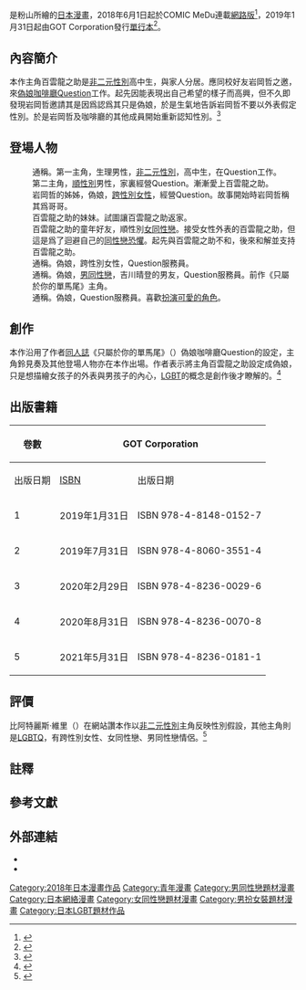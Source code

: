 {{Infobox animanga/Headerofja
| image=Fukakai na Boku no Subete o.jpg
| caption=第1卷繁體中文版封面，封面角色是主角百雲龍之助
| title=不可解的我的一切
| japanese=不可解なぼくのすべてを
| kana=ふかかいなぼくのすべてを
| romaji=Fukakai na Boku no Subete o
| genre=[[青年漫畫|青年漫畫]]、[[群戲|群戲]]
}}
{{Infobox animanga/name
|formal=不可解的我的一切
}}
{{Infobox animanga/Manga
| author=粉山{{lang|ja|カタ}}
| publisher={{flagicon|JPN}} GOT Corporation<br>{{flagicon|TWN}} [[台灣東販|台灣東販]]<ref>{{cite web|url=https://www.tohan.com.tw/product.php?act=view&cid=8&id=6187|title=不可解的我的一切 1|publisher=台灣東販|accessdate=2020-12-25|archive-date=2022-06-13|archive-url=https://web.archive.org/web/20220613133804/https://www.tohan.com.tw/product.php?act=view&cid=8&id=6187}}</ref>
| 網路 = COMIC MeDu
| 開始=2018年6月1日
| 結束=2021年3月5日
| volumes=全5冊
| 話數=全28話
}}
{{Infobox animanga/Footerofja}}
{{Nihongo title|不可解的我的一切|不可解なぼくのすべてを}}是粉山{{lang|ja|カタ}}所繪的[[日本漫畫|日本漫畫]]，2018年6月1日起於COMIC MeDu連載[[網路漫畫|網路版]]<ref>{{cite web|url=http://www.comic-medu.com/wk/fukaboku|script-title=ja:不可解なぼくのすべてを|publisher=COMIC MeDu|accessdate=2020-12-25|archive-date=2020-08-16|archive-url=https://web.archive.org/web/20200816183608/http://www.comic-medu.com/wk/fukaboku|dead-url=no}}</ref>，2019年1月31日起由GOT Corporation發行[[單行本|單行本]]<ref>{{cite web|url=http://www.comic-medu.com/mn/fukaboku01|script-title=ja:不可解なぼくのすべてを (1)|publisher=COMIC MeDu|accessdate=2020-12-25|archive-date=2022-01-22|archive-url=https://web.archive.org/web/20220122150647/http://www.comic-medu.com/mn/fukaboku01}}</ref>。

== 內容簡介 ==
本作主角百雲龍之助是[[非二元性別|非二元性別]]高中生，與家人分居。應同校好友岩岡哲之邀，來[[偽娘|偽娘]][[女僕咖啡廳|咖啡廳]]Question工作。起先因能表現出自己希望的樣子而高興，但不久即發現岩岡哲邀請其是因爲認爲其只是偽娘，於是生氣地告訴岩岡哲不要以外表假定性別。於是岩岡哲及咖啡廳的其他成員開始重新認知性別。<ref>{{Cite web|title=Love Me For What I Am (FukaBoku): A Sweet Drama That Explores Japan's Gender Landscape|url=https://www.animeherald.com/2019/04/22/love-me-for-what-i-am-fukaboku-a-sweet-drama-that-explores-japans-gender-landscape/|date=2019-04-22|website=Anime Herald|language=|access-date=2020-04-30|archive-date=2020-08-11|archive-url=https://web.archive.org/web/20200811212031/https://www.animeherald.com/2019/04/22/love-me-for-what-i-am-fukaboku-a-sweet-drama-that-explores-japans-gender-landscape/}}</ref>

== 登場人物 ==
;{{Nihongo|百雲龍之助|百雲 龍之助（もぐも りゅうのすけ）}}
:通稱{{Nihongo|百雲|もぐも}}。第一主角，生理男性，[[非二元性別|非二元性別]]，高中生，在Question工作。
;{{Nihongo|岩岡哲|岩岡 哲（いわおか てつ）}}
:第二主角，[[順性別|順性別]]男性，家裏經營Question。漸漸愛上百雲龍之助。
;{{Nihongo|岩岡智|岩岡 智（いわおか さとり）}}
:岩岡哲的姊姊，偽娘，[[跨性別女性|跨性別女性]]，經營Question。故事開始時岩岡哲稱其爲哥哥。
;{{Nihongo|百雲櫻|百雲 さくら（もぐも さくら）}}
:百雲龍之助的妹妹。試圖讓百雲龍之助返家。
;{{Nihongo|水之江琴音|水之江 琴音（みずのえ ことね）}}
:百雲龍之助的童年好友，順性別[[女同性戀|女同性戀]]。接受女性外表的百雲龍之助，但這是爲了迴避自己的[[同性戀恐懼|同性戀恐懼]]。起先與百雲龍之助不和，後來和解並支持百雲龍之助。
;{{Nihongo|館林明|館林 明（たてばやし あきら）}}
:通稱{{Nihongo|芽衣|めい}}。{{efn|本名的明讀作{{lang|ja|あきら}}，此字還有{{lang|ja|めい}}的讀音。}}偽娘，跨性別女性，Question服務員。
;{{Nihongo|鈴見奏|鈴見 奏（すずみ そう）}}
:通稱{{Nihongo|鈴|すず}}。偽娘，[[男同性戀|男同性戀]]，吉川晴登的男友，Question服務員。前作《只屬於你的單馬尾》主角。
;{{Nihongo|犬局天丸|犬局 天丸（いぬい てんまる）}}
:通稱{{Nihongo|天|てん}}。偽娘，Question服務員。喜歡[[cosplay|扮演可愛的角色]]。

==創作==
本作沿用了作者[[同人誌|同人誌]]《只屬於你的單馬尾》（{{lang|ja|君だけのポニーテール}}）偽娘咖啡廳Question的設定，主角鈴見奏及其他登場人物亦在本作出場。作者表示將主角百雲龍之助設定成偽娘，只是想描繪女孩子的外表與男孩子的內心，[[LGBT|LGBT]]的概念是創作後才瞭解的。<ref>{{cite web|url=https://media.comicspace.jp/archives/16192|script-title=ja:【インタビュー】『不可解なぼくのすべてを』粉山カタ「描きたいものを描いたら、LGBTという言葉がついてきた。」|access-date=2020-12-29|publisher=コミスぺ！|archive-date=2021-06-14|archive-url=https://web.archive.org/web/20210614103024/https://media.comicspace.jp/archives/16192}}</ref>

== 出版書籍 ==
{| class="wikitable" style="font-size:small"
|-
!rowspan="2"|卷數
!colspan="2"|{{flagicon|JPN}} GOT Corporation
!colspan="2"|{{flagicon|TWN}} [[台灣東販|台灣東販]]
|-
!出版日期!![[ISBN|ISBN]]!!出版日期!!ISBN
|-
! 1
| 2019年1月31日
| ISBN 978-4-8148-0152-7
| 2020年10月26日
| ISBN 978-9-8651-1502-9
|-
! 2
| 2019年7月31日
| ISBN 978-4-8060-3551-4
| 2021年12月29日
| ISBN 978-6-2630-4989-5
|-
! 3
| 2020年2月29日
| ISBN 978-4-8236-0029-6
| 
| 
|-
! 4
| 2020年8月31日
| ISBN 978-4-8236-0070-8
| 
| 
|-
! 5
| 2021年5月31日
| ISBN 978-4-8236-0181-1
| 
| 
|}

==評價==
比阿特麗斯·維里（{{lang|en|Beatrice Viri}}）在網站{{le|漫畫書資源|Comic Book Resources}}讚本作以[[非二元性別|非二元性別]]主角反映性別假設，其他主角則是[[LGBT|LGBTQ]]，有跨性別女性、女同性戀、男同性戀情侶。<ref>{{cite web |last1=Viri |first1=Beatrice |title=The 6 Best LGBTQ Manga (That AREN'T Yaoi or Yuri) |url=https://www.cbr.com/duckman-edgiest-cartoon-90s-forgotten/ |website=Comic Book Resources |accessdate=2020-12-15 |archiveurl=https://web.archive.org/web/20201215005711/https://www.cbr.com/best-lgbtq-manga-not-yaoi-yuri/ |archivedate=2020-12-15 |date=2020-12-14 |dead-url=no }}</ref>

==註釋==
{{notelist}}

== 參考文獻 ==
{{reflist|2}}

== 外部連結 ==
* {{official site|http://www.comic-medu.com/wk/fukaboku}}
* {{ann|manga|22780}}

{{DEFAULTSORT:Fukakai na Boku no Subete o}}
[[Category:2018年日本漫畫作品|Category:2018年日本漫畫作品]]
[[Category:青年漫畫|Category:青年漫畫]]
[[Category:男同性戀題材漫畫|Category:男同性戀題材漫畫]]
[[Category:日本網絡漫畫|Category:日本網絡漫畫]]
[[Category:女同性戀題材漫畫|Category:女同性戀題材漫畫]]
[[Category:男扮女裝題材漫畫|Category:男扮女裝題材漫畫]]
[[Category:日本LGBT題材作品|Category:日本LGBT題材作品]]